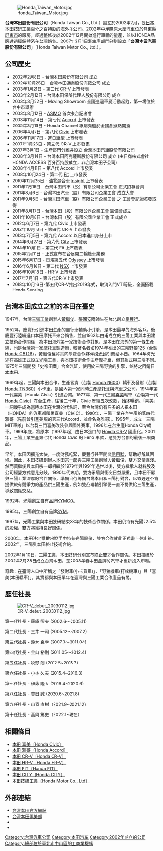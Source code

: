{{Infobox company
| company_name = 台灣本田股份有限公司
| company_name_en = Honda Taiwan Co., Ltd.
| company_logo = Honda-logo.svg
| company_type = 
| original_text = 
| original_spelling = 
| company_slogan = The Power of Dreams
| market_information = 
| ROC_UBN = 
| abbreviated_name = 台灣本田
| predecessor = 
| successor = 
| foundation = 2002年2月8日
| location = {{TWN}}[[台北市|台北市]]中山區民生東路三段69號13樓
| zip_code = 104
| area_served = 
| telephone_no = 0800-666-789
| chairman = 伊藤隆人
| industry = 
| products = 
| services = 
| capital = [[日圓|日圓]]122億元<br/>[[新臺幣|新台幣]]35.8億元（2011年4月）
| revenue = 
| operating_income = 
| profit = 
| total_asset = 
| net_asset = 
| market_value = 
| num_employees = 1000
| equity = 
| P/E ratio = 
| earnings per share = 
| Net asset value = 
| accounting_period = 
| parent = [[本田技研工業|本田技研工業]]
| divisions = 
| major_shareholder = 
| subsid = 
| homepage = 
| width = 
}}

[[File:Honda_Taiwan_Motor.jpg|thumb]]

'''台灣本田股份有限公司'''（Honda Taiwan Co., Ltd.）設立於2002年2月，是[[日本|日本]][[本田技研工業|本田技研工業]]百分之百持股的海外[[子公司|子公司]]。2002年中承購原[[大慶汽車|大慶汽車]]位於[[屏東縣|屏東縣]][[屏東市|屏東市]]的廠房，經過整修後於2002年12月開始進行車輛的量產，並以HONDA品牌透過經銷體系在[[台灣|台灣]]銷售。2007年3月1日將生產部門分割設立「'''台灣本田汽車股份有限公司'''」（Honda Taiwan Motor Co., Ltd.）。

==公司歷史==
* 2002年2月8日 - 台灣本田股份有限公司 成立
* 2002年12月25日 - 台灣本田通商股份有限公司 成立
* 2003年1月21日 - 第二代 [[本田CR-V|CR-V]] 上市發表
* 2003年2月12日 - 台灣本田保險代理人股份有限公司 成立
* 2003年3月22日 - Moving Showroom 全國巡迴車展活動起跑，第一場位於台中市舉辦
* 2003年8月12日 - [[ASIMO|ASIMO]] 首次來台記者會
* 2003年11月14日 - 第七代 [[本田雅阁|Accord]] 上市發表
* 2005年3月16日 - Honda Channel 專屬頻道於全國各據點開播
* 2006年4月7日 - 第八代 [[本田喜美|Civic]] 上市發表
* 2006年11月17日 - 進口車型 {{link-ja|本田Legend|ホンダ・レジェンド|Legend}} 上市發表
* 2007年1月26日 - 第三代 CR-V 上市發表
* 2007年3月1日 - 生產部門分離并設立 台灣本田汽車股份有限公司
* 2008年3月14日 - 台灣本田阿克薩斯股份有限公司 成立  (由日商株式會社HONDA ACCESS 百分百持股成立，非台灣本田子公司)
* 2008年4月11日 - 第八代 Accord 上市發表
* 2008年10月24日 - 第二代 [[本田飞度|Fit]] 上市發表
* 2010年12月25日 - 油電混合車 [[本田洞察者|Insight]] 上市發表
* 2011年7月15日 - 台灣本田汽車（股）有限公司企業工會 正式招募會員
* 2011年8月6日 - 台灣本田汽車（股）有限公司企業工會 成立大會
* 2011年9月5日 - 台灣本田汽車（股）有限公司企業工會 之 工會登記證核發取得
* 2011年8月17日 - 台灣本田（股）有限公司企業工會 籌備會成立
* 2011年10月8日 - 台灣本田（股）有限公司企業工會 正式成立
* 2012年6月7日 - 第九代 Civic 上市發表
* 2012年10月18日 - 第四代 CR-V 上市發表 
* 2013年7月5日 - 第九代 Accord 以日本進口身分上市
* 2014年6月27日 - 第六代 [[本田思迪|City]] 上市發表
* 2014年10月1日 - 第三代 Fit 上市發表
* 2015年2月11日 - 正式宣布在台展開二輪機車業務
* 2015年6月17日 - 日規第五代 [[本田奥德赛|Odyssey]] 上市發表
* 2016年6月16日 - 第二代 [[本田NSX|NSX]] 上市發表
* 2016年10月18日 - HR-V 上市發表
* 2017年7月1日 - 第五代CR-V上市發表
*2018年10月16日-第五代CR-V推出2019年式，取消入門VTI等級，全面搭載Honda Sensing

==台灣本田成立之前的本田在臺史==
1947年，台灣[[三陽工業|三陽工業]]創辦人[[黃繼俊|黃繼俊]]、[[張國安_(臺灣)|張國安]]兩師生在台北創立[[慶豐行|慶豐行]]。

1952年，慶豐行引進本田生產的自行車輔助小引擎，是本田最早的海外客戶。後慶豐行陸續進口本田摩托車來台銷售，並自1962年由甫成立的三陽工業與本田建立技術合作關係，為本田海外第一家技術合作對象，是本田在海外的第一條生產線，也是台灣第一家摩托車製造廠，較著名者如1974年推出的[[三陽野狼125|三陽野狼125]]（台製 [[Honda_CB125|Honda CB125]]）。黃繼俊後將其同學暨合作夥伴[[柯光述|柯光述]]引薦給本田。1964年柯光述在高雄正式設立[[光陽工業|光陽工業]]，與本田技術合作生產摩托車，但其款式與三陽不同。1975年三陽開發「史帝田鐵」合金汽缸，使用於三陽野狼的引擎，並將之回銷日本本田。

1969年起，三陽與本田合作，生產富貴（台製 [[Honda_N600|Honda N600]]）轎車及發財（台製 [[Honda_TN360|Honda TN360]]）小卡車，是國內第一家同時生產摩托車與汽車之公司。1974年第一代喜美（Honda Civic）引進台灣。1977年，第一代三陽[[喜美|喜美]]轎車（台製第一代 [[Honda_Civic|Honda Civic]]）在台生產，往後二十年，Civic 歷經五次改款，始終暢銷。「喜美」一詞幾乎成為當時本田在台灣的代名詞，至今台灣仍有許多的人把本田（HONDA）的汽車都叫做喜美（CIVIC）。1990年，三陽工業在台生產的第四代雅哥（先前曾引進美規的第三代Accord，並命名為雅哥）。1995年，成立「三陽MIT車隊」以台製三門喜美改裝參與國外賽事。1996年在台生產Honda City轎車。1999年底，將原本（1997年起）由日本進口的 [[Honda_CR-V|Honda CR-V]] 國產化。2001年，三陽工業生產第七代 Honda Civic 的 Ferio 車款，是雙方合作的最後一項商品。

早年，本田因擴充太快，一度財務吃緊，慶豐行甚至開出[[信用狀|信用狀]]，幫助紓解其困境。因此，本田技研創辦人[[本田宗一郎|本田宗一郎]]與三陽工業創辦人黃繼俊，雙方交情匪淺。然而黃繼俊與本田宗一郎相繼於1979年與1991年過世以後，雙方繼承人就持股及公司經營方式意見分歧，1990年代末期，雙方矛盾與衝突日益嚴重，且本田不顧與三陽工業深厚的合作關係，準備自行籌備台灣本田和三陽打對台，以致遲遲不肯提供較有競爭力的產品供三陽生產，例如雙凸輪軸引擎便一直不提供給三陽生產，導致關係交惡。

1992年，光陽創立自有品牌[[KYMCO|KYMCO]]。

1995年，三陽創立自有品牌[[SYM|SYM]]。

1997年，光陽工業與本田技研結束33年的技術合作關係。本田仍持有光陽22.5%的股權，雙方將維持良好關係。

2000年，本田決定悉數­出脫手中持有光陽[[股份|股份]]，雙方合作就此正式畫上休止符。2002年，三陽與本田終止技術合約。

2002年1月10日，三陽工業、本田技研分別宣布終止雙方合作關係。本田技研於2002年2月28日成立台灣本田，至2003年春本田品牌的汽車才重新投入市場。

奇趣︰在臺灣人口中所稱之「發財車(小卡貨車)」、「野狼機車(打檔機車)」與「喜美(本田轎車)」，其實都與本田早年在臺灣與三陽工業合作產品有關。

==歷任社長==
[[File:CR-V_debut_20030112.jpg|thumb]]

第一代社長 - 藤崎 照夫 (2002.6～2005.11)

第二代社長 - 三井 一司 (2005.12～2007.2)

第三代社長 - 鈴木 良幸 (2007.3～2011.04)

第四代社長 - 金山 裕則 (2011.05～2012.4)

第五任社長 - 牧野 朗 (2012.5~2015.3)

第六任社長 - 小林 久夫 (2015.4~2016.3)

第七任社長 - 伊藤 隆人 (2016.4~2020.6)

第八任社長 - 豊田 誠 (2020.6~2021.8)

第九任社長 - 山添 直樹（2021.9~2021.12）

第十任社長 - 高岡 篤史（2022.1~現在）

==相關條目==
*[[本田Civic|本田 喜美〔Honda Civic〕]]
*[[本田Accord|本田 雅哥〔Honda Accord〕]]
*[[本田CR-V|本田 CR-V〔Honda CR-V〕]]
*[[本田HR-V|本田 HR-V〔Honda HR-V〕]]
*[[本田Fit|本田 FIT〔Honda FIT〕]]
*[[本田City|本田 CITY〔Honda CITY〕]]
*[[本田技研工業|本田技研工業〔Honda Motor Co., Ltd〕]]

==外部連結==
*[http://www.honda-taiwan.com.tw 台灣本田官方網站] {{Wayback|url=http://www.honda-taiwan.com.tw/ |date=20210119115748 }}
*[https://web.archive.org/web/20180907020241/http://www.civic8.net/ 台灣本田俱樂部]
*{{facebook page|Honda-Motorcycle-Taiwan/1603847616522225|Honda Motorcycle Taiwan}}
*{{facebook|honda.com.tw|Honda Taiwan 粉絲團}}

[[Category:台灣汽車公司|Category:台灣汽車公司]]
[[Category:本田汽车|Category:本田汽车]]
[[Category:2002年成立的公司|Category:2002年成立的公司]]
[[Category:總部位於臺北市中山區的工商業機構|Category:總部位於臺北市中山區的工商業機構]]